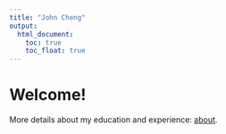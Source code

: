 ```yaml
---
title: "John Cheng"
output: 
  html_document:
    toc: true
    toc_float: true
---
```


# Welcome!

More details about my education and experience: [about](about.html).